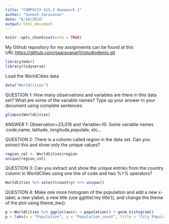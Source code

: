 ```yaml
---
title: "COMPSCIX 415.2 Homework 1"
author: "Ganesh Saravanan"
date: "6/10/2018"
output: html_document
---
```


```r
knitr::opts_chunk$set(echo = TRUE)
```

My Github repository for my assignments can be found at this URL:<https://github.com/gsaravanan1/rstudiodemo.git>

```r
library(mdsr)
library(tidyverse)
```

Load the WorldCities data

```r
data("WorldCities")
```

QUESTION 1: How many observations and variables are there in this data set? What are
some of the variable names? Type up your answer in your document using complete sentences.

```r
glimpse(WorldCities)
```

ANSWER 1: Observation=23,018 and Variable=10. Some variable names :code,name, latitude, longitude,populate, etc...


QUESTION 2: There is a column called region in the data set. Can you extract this and show
only the unique values?
```r
region_col <- WorldCities$region
unique(region_col)
```


QUESTION 3: Can you extract and show the unique entries from the country column in
WorldCities using one line of code and two %>% operators?

```r
WorldCities %>% select(country) %>% unique()
```


QUESTION 4: Make one more histogram of the population and add a new x-label, a new ylabel,
a new title (use ggtitle('my title')), and change the theme of the plot using theme_bw().

```r
p <-WorldCities %>% ggplot(aes(x = population)) + geom_histogram()
p + labs(x = "Population", y = "Population_count", title = "City Population Histogram") + theme_bw()
```